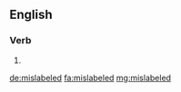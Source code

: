 ==English==

===Verb===
{{head|en}}

# {{en-past of|mislabel}}

[[de:mislabeled]]
[[fa:mislabeled]]
[[mg:mislabeled]]
